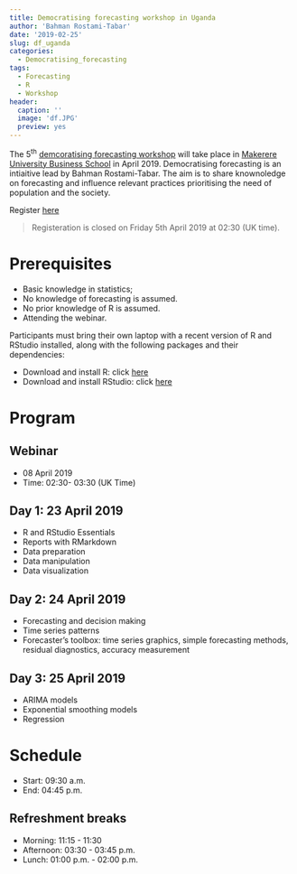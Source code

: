 ```yaml
---
title: Democratising forecasting workshop in Uganda
author: 'Bahman Rostami-Tabar'
date: '2019-02-25'
slug: df_uganda
categories:
  - Democratising_forecasting
tags:
  - Forecasting
  - R
  - Workshop
header:
  caption: ''
  image: 'df.JPG'
  preview: yes
---
```


The 5^th^ [demcoratising forecasting workshop](https://www.bahmanrt.com/#democtarisingf)  will take place in [Makerere University Business School](https://mubs.ac.ug/) in April 2019.
Democratising forecasting is an intiaitive lead by Bahman Rostami-Tabar. The aim is to share knownoledge on forecasting and influence relevant practices prioritising the need of population and the society.

Register [here](https://www.eventbrite.co.uk/e/forecasting-using-r-tickets-57419969675)

>Registeration is closed on Friday 5th April 2019 at 02:30 (UK time).


# Prerequisites

- Basic knowledge in statistics;
- No knowledge of forecasting is assumed.
- No prior knowledge of R is assumed.
- Attending the webinar.

Participants must bring their own laptop with a recent version of R and RStudio installed, along with the following packages and their dependencies:

- Download and install R: click [here](https://cloud.r-project.org/)
- Download and install RStudio: click [here](https://www.rstudio.com/products/rstudio/download/#download)

# Program

## Webinar 
  - 08 April 2019
  - Time: 02:30- 03:30 (UK Time)

## Day 1: 23 April 2019

  - R and RStudio Essentials
  - Reports with RMarkdown
  - Data preparation
  - Data manipulation
  - Data visualization

## Day 2: 24 April 2019

  - Forecasting and decision making
  - Time series patterns
  - Forecaster's toolbox: time series graphics, simple forecasting methods, residual diagnostics, accuracy measurement
  
## Day 3: 25 April 2019

- ARIMA models
- Exponential smoothing models
- Regression

# Schedule

- Start: 09:30 a.m.
- End: 04:45 p.m.

## Refreshment breaks

- Morning: 11:15 - 11:30
- Afternoon: 03:30 - 03:45 p.m.
- Lunch: 01:00 p.m. - 02:00 p.m.


